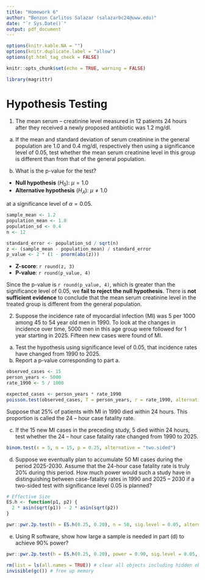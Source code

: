 ```yaml
---
title: "Homework 6"
author: "Benzon Carlitos Salazar (salazarbc24@uww.edu)"
date: "`r Sys.Date()`"
output: pdf_document
---
```


```r
options(knitr.kable.NA = "")
options(knitr.duplicate.label = "allow")
options(gt.html_tag_check = FALSE)

knitr::opts_chunk$set(echo = TRUE, warning = FALSE)

library(magrittr)
```

# Hypothesis Testing

1. The mean serum – creatinine level measured in 12 patients 24 hours after they received a newly proposed antibiotic was 1.2 mg/dl.

a) If the mean and standard deviation of serum creatinine in the general population are 1.0 and 0.4 mg/dl, respectively 
then using a significance level of 0.05, test whether the mean serum creatinine level in this group is different than 
from that of the general population.

b) What is the p-value for the test?

- **Null hypothesis** ($H_0$): $\mu = 1.0$
- **Alternative hypothesis** ($H_A$): $\mu \ne 1.0$

at a significance level of $\alpha = 0.05$.

```r
sample_mean <- 1.2
population_mean <- 1.0
population_sd <- 0.4
n <- 12

standard_error <- population_sd / sqrt(n)
z <- (sample_mean - population_mean) / standard_error
p_value <- 2 * (1 - pnorm(abs(z)))
```

* **Z-score**: `r round(z, 3)`
* **P-value**: `r round(p_value, 4)`

Since the p-value is `r round(p_value, 4)`, which is greater than the significance level of 0.05, we **fail to reject the null hypothesis**.
There is **not sufficient evidence** to conclude that the mean serum creatinine level in the treated group is different from the general population.

2. Suppose the incidence rate of myocardial infection (MI) was 5 per 1000 among 45 to 54 year old men in 1990. To look 
at the changes in incidence over time, 5000 men in this age group were followed for 1 year starting in 2025. Fifteen new 
cases were found of MI.

a) Test the hypothesis using significance level of 0.05, that incidence rates have changed from 1990 to 2025.
b) Report a p-value corresponding to part a. 

```r
observed_cases <- 15
person_years <- 5000
rate_1990 <- 5 / 1000

expected_cases <- person_years * rate_1990
poisson.test(observed_cases, T = person_years, r = rate_1990, alternative = "two.sided")
```

Suppose that 25% of patients with MI in 1990 died within 24 hours. This proportion is called the 24 – hour case fatality rate.

c) If the 15 new MI cases in the preceding study, 5 died within 24 hours, test whether the 24 – hour case fatality rate 
changed from 1990 to 2025.

```r
binom.test(x = 5, n = 15, p = 0.25, alternative = "two.sided")
```

d) Suppose we eventually plan to accumulate 50 MI cases during the period 2025-2030. Assume that the 24-hour case fatality 
rate is truly 20% during this period. How much power would such a study have in distinguishing between case-fatality rates 
in 1990 and 2025 – 2030 if a two-sided test with significance level 0.05 is planned?

```r
# Effective Size
ES.h <- function(p1, p2) {
  2 * asin(sqrt(p1)) - 2 * asin(sqrt(p2))
}

pwr::pwr.2p.test(h = ES.h(0.25, 0.20), n = 50, sig.level = 0.05, alternative = "two.sided")
```

e) Using R software, show how large a sample is needed in part (d) to achieve 90% power?

```r
pwr::pwr.2p.test(h = ES.h(0.25, 0.20), power = 0.90, sig.level = 0.05, alternative = "two.sided")
```

```r
rm(list = ls(all.names = TRUE)) # clear all objects including hidden objects
invisible(gc()) # free up memory
```
